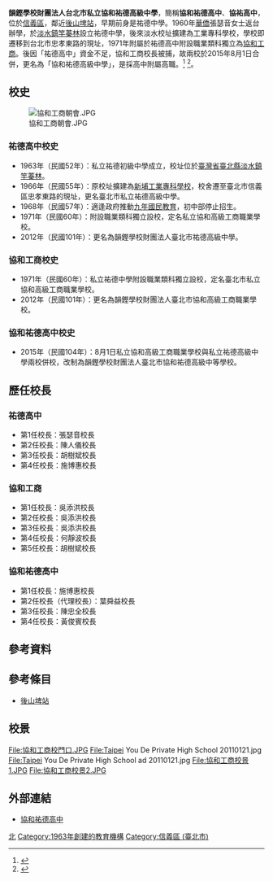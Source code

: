 {{Multiple issues|
{{prose|time=2015-12-27T14:02:16+00:00}}
{{Refimprove|time=2021-10-31T05:16:13+00:00}}
}}
{{Infobox School
|name           =韻鏗學校財團法人臺北市協和祐德高級中等學校
|other_name  = Xiehe Youde Senior High School
|image          =Xiehe Youde Senior High School Logo.png
|motto          =真、善、美
|established    =1963年<small>（祐德高級中學）</small><br>1971年<small>（協和高級工商職業學校）</small><br>2015年<small>（協和祐德高級中學，祐德高中與協和工商併校）</small>
|type           =私立高級中學
|affiliation    =韻鏗學校財團法人
|district       =[[臺北市|臺北市]][[信義區_(臺北市)|信義區]]
|grades         =[[高中|高中]]部：3個年級<br>[[高職|高職]]部：3個年級<br>
|president      =
|principal      =黃俊賓
|head of school =
|dean           =
|sc             =
|faculty        =
|staff          =約254人
|enrollment     =約700人左右
|free_label     =校別
|free_text      =男女合校
|address        ={{flagicon|TWN}}[[臺北市|臺北市]][[信義區_(臺北市)|信義區]][[忠孝東路|忠孝東路]]五段790巷27號
|telephone      =+886-2-2726-3131
|fax            =+886-2-2726-6688
|website        =[http://www.hhvs.tp.edu.tw/ www.hhvs.tp.edu.tw]
}}
'''韻鏗學校財團法人台北市私立協和祐德高級中學'''，簡稱'''協和祐德高中'''、'''協祐高中'''，位於[[信義區_(臺北市)|信義區]]，鄰近[[後山埤站|後山埤站]]，早期前身是祐德中學。1960年[[華僑|華僑]]張瑟音女士返台辦學，於[[淡水區|淡水鎮]][[竿蓁林|竿蓁林]]設立祐德中學，後來淡水校址擴建為工業專科學校，學校即遷移到台北市忠孝東路的現址，1971年附屬於祐德高中附設職業類科獨立為[[協和工商|協和工商]]。後因「祐德高中」資金不足，協和工商校長被捕，故兩校於2015年8月1日合併，更名為「協和祐德高級中學」，是採高中附屬高職。<ref>{{Cite web |url=http://news.ltn.com.tw/news/local/paper/855649 |title=祐德高中、協和工商 8月合併 |accessdate=2015-08-31 |archive-date=2015-08-21 |archive-url=https://web.archive.org/web/20150821180929/http://news.ltn.com.tw/news/local/paper/855649 |dead-url=no }}</ref> <ref>{{Cite web |url=http://www.chinatimes.com/newspapers/20150605000630-260107 |title=祐德、協和8月起併校 資源加分 |accessdate=2015-09-01 |archive-date=2015-09-24 |archive-url=https://web.archive.org/web/20150924050918/http://www.chinatimes.com/newspapers/20150605000630-260107 |dead-url=no }}</ref>。

== 校史 ==
[[File:協和工商朝會.JPG|thumb]]
===祐德高中校史===
*1963年（民國52年）：私立祐德初級中學成立，校址位於[[臺灣省|臺灣省]][[新北市|臺北縣]][[淡水區|淡水鎮]][[竿蓁林|竿蓁林]]。
*1966年（民國55年）：原校址擴建為[[聖約翰科技大學|新埔工業專科學校]]，校舍遷至臺北市信義區忠孝東路的現址，更名臺北市私立祐德高級中學。
*1968年（民國57年）：適逢政府推動[[九年國民教育|九年國民教育]]，初中部停止招生。
*1971年（民國60年）：附設職業類科獨立設校，定名私立協和高級工商職業學校。
*2012年（民國101年）：更名為韻鏗學校財團法人臺北市祐德高級中學。

===協和工商校史===
*1971年（民國60年）：私立祐德中學附設職業類科獨立設校，定名臺北市私立協和高級工商職業學校。
*2012年（民國101年）：更名為韻鏗學校財團法人臺北市協和高級工商職業學校。

===協和祐德高中校史===
*2015年（民國104年）：8月1日私立協和高級工商職業學校與私立祐德高級中學兩校併校，改制為韻鏗學校財團法人臺北市協和祐德高級中等學校。

== 歷任校長 ==
===祐德高中===
*第1任校長：張瑟音校長
*第2任校長：陳人儀校長
*第3任校長：胡樹斌校長
*第4任校長：施博惠校長

===協和工商===
*第1任校長：吳添洪校長 
*第2任校長：吳添洪校長 
*第3任校長：吳添洪校長 
*第4任校長：何靜波校長 
*第5任校長：胡樹斌校長

===協和祐德高中===
*第1任校長：施博惠校長
*第2任校長（代理校長）：葉舜益校長
*第3任校長：陳忠全校長
*第4任校長：黃俊賓校長

==參考資料==
{{reflist}}

== 參考條目 ==
*[[後山埤站|後山埤站]]

== 校景 ==
<gallery>
File:協和工商校門口.JPG
File:Taipei You De Private High School 20110121.jpg
File:Taipei You De Private High School ad 20110121.jpg
File:協和工商校景1.JPG
File:協和工商校景2.JPG
</gallery>

== 外部連結 ==
*[http://www.hhvs.tp.edu.tw/ 協和祐德高中] {{Wayback|url=http://www.hhvs.tp.edu.tw/ |date=20150825062150 }}

{{臺北市高級中等學校}}

{{DEFAULTSORT:Youte}}
[[Category:臺灣私立普通型高級中等學校|北]]
[[Category:1963年創建的教育機構|Category:1963年創建的教育機構]]
[[Category:信義區_(臺北市)|Category:信義區 (臺北市)]]